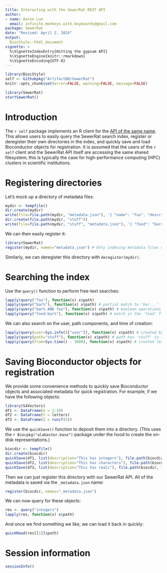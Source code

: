```yaml
---
title: Interacting with the SewerRat REST API
author:
- name: Aaron Lun
  email: infinite.monkeys.with.keyboards@gmail.com
package: SewerRat
date: "Revised: April 2, 2024"
output:
  BiocStyle::html_document
vignette: >
  %\VignetteIndexEntry{Hitting the gypsum API}
  %\VignetteEngine{knitr::rmarkdown}
  %\VignetteEncoding{UTF-8}
---
```


```r
library(BiocStyle)
self <- Githubpkg("ArtifactDB/SewerRat")
knitr::opts_chunk$set(error=FALSE, warning=FALSE, message=FALSE)
```

```r
library(SewerRat)
startSewerRat()
```

# Introduction

The `r self` package implements an R client for the [API of the same name](https://github.com/ArtifactDB/SewerRat).
This allows users to easily query the SewerRat search index, register or deregister their own directories in the index, and quickly save and load Bioconductor objects for registration.
It is assumed that the users of the `r self` client and the SewerRat API itself are accessing the same shared filesystem;
this is typically the case for high-performance computing (HPC) clusters in scientific institutions.

# Registering directories

Let's mock up a directory of metadata files:

```r
mydir <- tempfile()
dir.create(mydir)
write(file=file.path(mydir, "metadata.json"), '{ "name": "foo", "description": "bar" }')
dir.create(file.path(mydir, "stuff"))
write(file=file.path(mydir, "stuff", "metadata.json"), '{ "food": "barramundi" }')
```

We can then easily register it:

```r
library(SewerRat)
register(mydir, names="metadata.json") # Only indexing metadata files named 'metadata.json'.
```

Similarly, we can deregister this directory with `deregister(mydir)`.

# Searching the index

Use the `query()` function to perform free-text searches:

```r
lapply(query("foo"), function(x) x$path)
lapply(query("bar%"), function(x) x$path) # partial match to 'bar...'
lapply(query("bar% AND foo"), function(x) x$path) # boolean operations
lapply(query("food:bar%"), function(x) x$path) # match in the 'food' field
```

We can also search on the user, path components, and time of creation:

```r
lapply(query(user=Sys.info()["user"]), function(x) x$path) # created by myself
lapply(query(path="stuff"), function(x) x$path) # path has 'stuff' in it
lapply(query(from=Sys.time() - 3600), function(x) x$path) # created less than 1 hour ago
```

# Saving Bioconductor objects for registration

We provide some convenience methods to quickly save Bioconductor objects and associated metadata for quick registration.
For example, if we have the following objects:

```r
library(S4Vectors)
df1 <- DataFrame(X = 1:10)
df2 <- DataFrame(Y = letters)
df3 <- DataFrame(Z = runif(5))
```

We use the `quickSave()` function to deposit them into a directory.
(This uses the `r Biocpkg("alabaster.base")` package under the hood to create the on-disk representations.)

```r
biocdir <- tempfile()
dir.create(biocdir)
quickSave(df1, list(description="This has integers"), file.path(biocdir, "int"))
quickSave(df2, list(description="This has characters"), file.path(biocdir, "char"))
quickSave(df3, list(description="This has reals"), file.path(biocdir, "real"))
```

Then we can just register this directory with our SewerRat API.
All of the metadata is saved via the `_metadata.json` name:

```r
register(biocdir, names="_metadata.json")
```

We can now query for these objects:

```r
res <- query("integers")
lapply(res, function(x) x$path)
```

And once we find something we like, we can load it back in quickly:

```r
quickRead(res[[1]]$path)
```

# Session information {-}

```r
sessionInfo()
```

